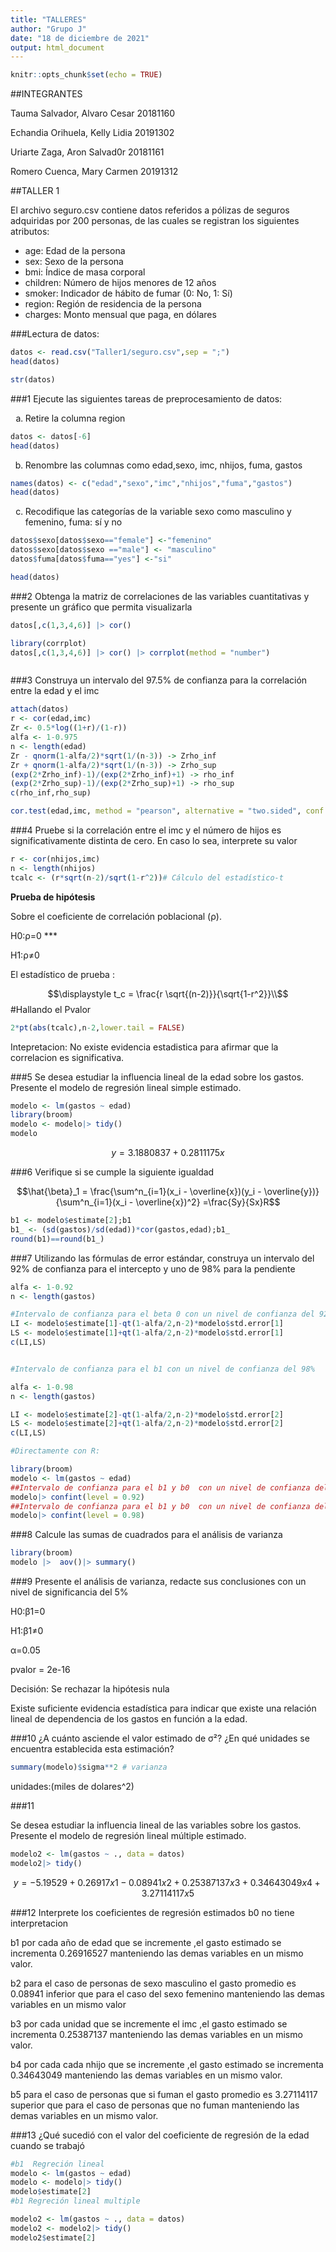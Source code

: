 ```yaml
---
title: "TALLERES"
author: "Grupo J"
date: "18 de diciembre de 2021"
output: html_document
---
```


```r
knitr::opts_chunk$set(echo = TRUE)
```
##INTEGRANTES 

Tauma Salvador, Alvaro Cesar	20181160

Echandia Orihuela, Kelly Lidia	20191302

Uriarte Zaga, Aron Salvad0r	20181161

Romero Cuenca, Mary Carmen	20191312


##TALLER 1 

El archivo seguro.csv contiene datos referidos a pólizas de seguros adquiridas por 200 personas, de las cuales se registran los siguientes atributos:


- age: Edad de la persona
- sex: Sexo de la persona
- bmi: Índice de masa corporal
- children: Número de hijos menores de 12 años
- smoker: Indicador de hábito de fumar (0: No, 1: Sí)
- region: Región de residencia de la persona
- charges: Monto mensual que paga, en dólares



###Lectura de datos:
```r
datos <- read.csv("Taller1/seguro.csv",sep = ";")
head(datos) 
```



```r
str(datos)
```
###1
Ejecute las siguientes tareas de preprocesamiento de datos:



a. Retire la columna region

```r
datos <- datos[-6]
head(datos)
```
b. Renombre las columnas como edad,sexo, imc, nhijos, fuma, gastos
```r
names(datos) <- c("edad","sexo","imc","nhijos","fuma","gastos")
head(datos)
```
c. Recodifique las categorías de la variable sexo como masculino y femenino, fuma: sí y no
```r
datos$sexo[datos$sexo=="female"] <-"femenino"
datos$sexo[datos$sexo =="male"] <- "masculino"
datos$fuma[datos$fuma=="yes"] <-"si"

head(datos)
```
###2
Obtenga la matriz de correlaciones de las variables cuantitativas y presente un gráfico que permita visualizarla


```r
datos[,c(1,3,4,6)] |> cor()
```

```r
library(corrplot)
datos[,c(1,3,4,6)] |> cor() |> corrplot(method = "number")
```
```r

```
###3
Construya un intervalo del 97.5% de confianza para la correlación entre la edad y el imc
```r
attach(datos)
r <- cor(edad,imc)
Zr <- 0.5*log((1+r)/(1-r)) 
alfa <- 1-0.975 
n <- length(edad)
Zr - qnorm(1-alfa/2)*sqrt(1/(n-3)) -> Zrho_inf
Zr + qnorm(1-alfa/2)*sqrt(1/(n-3)) -> Zrho_sup
(exp(2*Zrho_inf)-1)/(exp(2*Zrho_inf)+1) -> rho_inf
(exp(2*Zrho_sup)-1)/(exp(2*Zrho_sup)+1) -> rho_sup
c(rho_inf,rho_sup)
```
```r

cor.test(edad,imc, method = "pearson", alternative = "two.sided", conf.level = 0.975)

```


###4
Pruebe si la correlación entre el imc y el número de hijos es significativamente distinta de cero. En caso lo sea, interprete su valor
```r
r <- cor(nhijos,imc)
n <- length(nhijos)
tcalc <- (r*sqrt(n-2)/sqrt(1-r^2))# Cálculo del estadístico-t
```
**Prueba de hipótesis** 

Sobre el coeficiente de correlación poblacional (ρ).

H0:ρ=0 ***

H1:ρ≠0 

El estadístico de prueba :

$$\displaystyle t_c = \frac{r \sqrt{(n-2)}}{\sqrt{1-r^2}}\\$$
#Hallando el Pvalor
```r
2*pt(abs(tcalc),n-2,lower.tail = FALSE)
```
Intepretacion:
No existe evidencia estadistica para afirmar que la correlacion es significativa.


###5
Se desea estudiar la influencia lineal de la edad sobre los gastos. Presente el modelo de regresión lineal simple estimado.

```r
modelo <- lm(gastos ~ edad)
library(broom)
modelo <- modelo|> tidy()
modelo
```
$$y=3.1880837+0.2811175x$$

###6
Verifique si se cumple la siguiente igualdad

$$\hat{\beta}_1 = \frac{\sum^n_{i=1}(x_i - \overline{x})(y_i - \overline{y})}{\sum^n_{i=1}(x_i - \overline{x})^2} =\frac{Sy}{Sx}R$$
```r
b1 <- modelo$estimate[2];b1
b1_ <- (sd(gastos)/sd(edad))*cor(gastos,edad);b1_
round(b1)==round(b1_)
```
###7 
Utilizando las fórmulas de error estándar, construya un intervalo del 92% de confianza para el intercepto y uno de 98% para la pendiente

```r
alfa <- 1-0.92
n <- length(gastos)

#Intervalo de confianza para el beta 0 con un nivel de confianza del 92%
LI <- modelo$estimate[1]-qt(1-alfa/2,n-2)*modelo$std.error[1]
LS <- modelo$estimate[1]+qt(1-alfa/2,n-2)*modelo$std.error[1]
c(LI,LS)


#Intervalo de confianza para el b1 con un nivel de confianza del 98%

alfa <- 1-0.98
n <- length(gastos)

LI <- modelo$estimate[2]-qt(1-alfa/2,n-2)*modelo$std.error[2]
LS <- modelo$estimate[2]+qt(1-alfa/2,n-2)*modelo$std.error[2]
c(LI,LS)

#Directamente con R:

library(broom)
modelo <- lm(gastos ~ edad)
##Intervalo de confianza para el b1 y b0  con un nivel de confianza del 92%
modelo|> confint(level = 0.92)
##Intervalo de confianza para el b1 y b0  con un nivel de confianza del 98%
modelo|> confint(level = 0.98)

```
###8
Calcule las sumas de cuadrados para el análisis de varianza
```r
library(broom)
modelo |>  aov()|> summary()

```
###9
Presente el análisis de varianza, redacte sus conclusiones con un nivel de significancia del 5%

H0:β1=0

H1:β1≠0

α=0.05

pvalor = 2e-16

Decisión: Se rechazar la hipótesis nula

Existe suficiente evidencia estadística para indicar que existe una relación lineal de dependencia de los gastos en función a la edad.

###10
¿A cuánto asciende el valor estimado de σ²? ¿En qué unidades se encuentra establecida esta estimación?

```r
summary(modelo)$sigma**2 # varianza
```
unidades:(miles de dolares^2)

###11

Se desea estudiar la influencia lineal de las variables sobre los gastos. Presente el modelo de regresión lineal múltiple estimado.
```r
modelo2 <- lm(gastos ~ ., data = datos)  
modelo2|> tidy()
```

$$y=-5.19529+0.26917x1-0.08941x2+0.25387137x3+0.34643049x4+3.27114117x5$$

###12
Interprete los coeficientes de regresión estimados
b0 no tiene interpretacion

b1 por cada año de edad que se incremente ,el gasto estimado se incrementa 0.26916527 manteniendo las demas variables en un mismo valor.

b2 para el caso de personas de sexo masculino el gasto promedio es 0.08941 inferior que para el caso del sexo femenino manteniendo las demas variables en un mismo valor

b3 por cada unidad que se incremente el imc ,el gasto estimado se incrementa 0.25387137 manteniendo las demas variables en un mismo valor.

b4 por cada cada nhijo que se incremente ,el gasto estimado se incrementa 0.34643049 manteniendo las demas variables en un mismo valor.

b5 para el caso de personas que si fuman  el gasto promedio es 3.27114117 superior que para el caso de personas que no fuman manteniendo las demas variables en un mismo valor.


###13
¿Qué sucedió con el valor del coeficiente de regresión de la edad cuando se trabajó
```r
#b1  Regreción lineal 
modelo <- lm(gastos ~ edad)
modelo <- modelo|> tidy()
modelo$estimate[2]
#b1 Regreción lineal multiple

modelo2 <- lm(gastos ~ ., data = datos)
modelo2 <- modelo2|> tidy()
modelo2$estimate[2]
```


